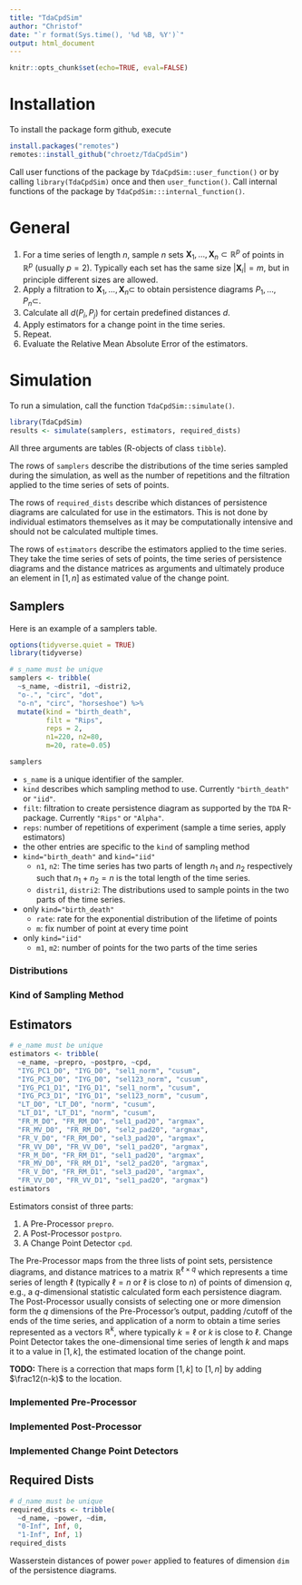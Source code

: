 ```yaml
---
title: "TdaCpdSim"
author: "Christof"
date: "`r format(Sys.time(), '%d %B, %Y')`"
output: html_document
---
```


```r
knitr::opts_chunk$set(echo=TRUE, eval=FALSE)
```

# Installation

To install the package form github, execute 

```r
install.packages("remotes")
remotes::install_github("chroetz/TdaCpdSim")
```

Call user functions of the package by `TdaCpdSim::user_function()` or by calling `library(TdaCpdSim)` once and then `user_function()`.
Call internal functions of the package by `TdaCpdSim:::internal_function()`.

# General

1. For a time series of length $n$, sample $n$ sets $\mathbf X_1,\dots,\mathbf  X_n\subset \mathbb R^p$ of points in $\mathbb R^p$ (usually $p=2$). Typically each set has the same size $|\mathbf X_i| = m$, but in principle different sizes are allowed.
2. Apply a filtration to $\mathbf X_1,\dots,\mathbf  X_n\subset$ to obtain persistence diagrams $P_1,\dots,P_n\subset$.
3. Calculate all $d(P_i, P_j)$ for certain predefined distances $d$.
4. Apply estimators for a change point in the time series.
5. Repeat.
6. Evaluate the Relative Mean Absolute Error of the estimators.

# Simulation

To run a simulation, call the function `TdaCpdSim::simulate()`.

```r
library(TdaCpdSim)
results <- simulate(samplers, estimators, required_dists)
```

All three arguments are tables (R-objects of class `tibble`).

The rows of `samplers` describe the distributions of the time series sampled during the simulation, as well as the number of repetitions and the filtration applied to the time series of sets of points.

The rows of `required_dists` describe which distances of persistence diagrams are calculated for use in the estimators. This is not done by individual estimators themselves as it may be computationally intensive and should not be calculated multiple times.

The rows of `estimators` describe the estimators applied to the time series. They take the time series of sets of points, the time series of persistence diagrams and the distance matrices as arguments and ultimately produce an element in $[1, n]$ as estimated value of the change point.

## Samplers

Here is an example of a samplers table.

```r
options(tidyverse.quiet = TRUE)
library(tidyverse)

# s_name must be unique
samplers <- tribble(
  ~s_name, ~distri1, ~distri2,
  "o-.", "circ", "dot",
  "o-n", "circ", "horseshoe") %>%
  mutate(kind = "birth_death",
         filt = "Rips",
         reps = 2,
         n1=220, n2=80, 
         m=20, rate=0.05)

samplers
```

* `s_name` is a unique identifier of the sampler.
* `kind` describes which sampling method to use. Currently `"birth_death"` or `"iid"`.
* `filt`: filtration to create persistence diagram as supported by the `TDA` R-package. Currently `"Rips"` or `"Alpha"`.
* `reps`: number of repetitions of experiment (sample a time series, apply estimators)
* the other entries are specific to the `kind` of sampling method
* `kind="birth_death"` and `kind="iid"`
  + `n1`, `n2`: The time series has two parts of length $n_1$ and $n_2$ respectively such that $n_1+n_2=n$ is the total length of the time series.
  + `distri1`, `distri2`: The distributions used to sample points in the two parts of the time series.
* only `kind="birth_death"`
  + `rate`: rate for the exponential distribution of the lifetime of points
  + `m`: fix number of point at every time point
* only `kind="iid"`
  + `m1`, `m2`: number of points for the two parts of the time series

### Distributions

### Kind of Sampling Method

## Estimators

```r
# e_name must be unique
estimators <- tribble(
  ~e_name, ~prepro, ~postpro, ~cpd,
  "IYG_PC1_D0", "IYG_D0", "sel1_norm", "cusum",
  "IYG_PC3_D0", "IYG_D0", "sel123_norm", "cusum",
  "IYG_PC1_D1", "IYG_D1", "sel1_norm", "cusum",
  "IYG_PC3_D1", "IYG_D1", "sel123_norm", "cusum",
  "LT_D0", "LT_D0", "norm", "cusum",
  "LT_D1", "LT_D1", "norm", "cusum",
  "FR_M_D0", "FR_RM_D0", "sel1_pad20", "argmax",
  "FR_MV_D0", "FR_RM_D0", "sel2_pad20", "argmax",
  "FR_V_D0", "FR_RM_D0", "sel3_pad20", "argmax",
  "FR_VV_D0", "FR_VV_D0", "sel1_pad20", "argmax",
  "FR_M_D0", "FR_RM_D1", "sel1_pad20", "argmax",
  "FR_MV_D0", "FR_RM_D1", "sel2_pad20", "argmax",
  "FR_V_D0", "FR_RM_D1", "sel3_pad20", "argmax",
  "FR_VV_D0", "FR_VV_D1", "sel1_pad20", "argmax")
estimators
```

Estimators consist of three parts:

1. A Pre-Processor `prepro`.
2. A Post-Processor `postpro`.
3. A Change Point Detector `cpd`.

The Pre-Processor maps from the three lists of point sets, persistence diagrams, and distance matrices to a matrix $\mathbb R^{\ell \times q}$ which represents a time series of length $\ell$ (typically $\ell = n$ or $\ell$ is close to $n$) of points of dimension $q$, e.g., a $q$-dimensional statistic calculated form each persistence diagram. The Post-Processor usually consists of selecting one or more dimension form the $q$ dimensions of the Pre-Processor's output, padding /cutoff of the ends of the time series, and application of a norm to obtain a time series represented as a vectors $\mathbb R^k$, where typically $k=\ell$ or $k$ is close to $\ell$. Change Point Detector takes the one-dimensional time series of length $k$ and maps it to a value in $[1, k]$, the estimated location of the change point.

**TODO:** There is a correction that maps form $[1,k]$ to $[1,n]$ by adding $\frac12(n-k)$ to the location.

### Implemented Pre-Processor

### Implemented Post-Processor

### Implemented Change Point Detectors

## Required Dists

```r
# d_name must be unique
required_dists <- tribble(
  ~d_name, ~power, ~dim,
  "0-Inf", Inf, 0,
  "1-Inf", Inf, 1)
required_dists
```

Wasserstein distances of power `power` applied to features of dimension `dim` of the persistence diagrams.

